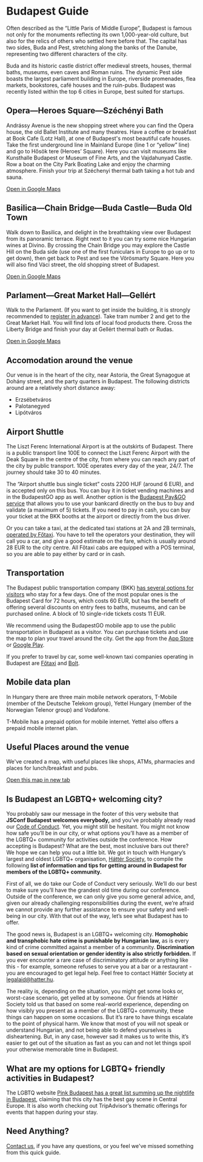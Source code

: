

<Divider>
  <h1>Budapest Guide</h1>
</Divider>

Often described as the “Little Paris of Middle Europe”, Budapest is famous not only for the monuments reflecting its own 1,000-year-old culture, but also for the relics of others who settled here before that. The capital has two sides, Buda and Pest, stretching along the banks of the Danube, representing two different characters of the city.

<WideImage src={richardImg} alt="Photo by Richard Bohus on Unsplash" priority />

Buda and its historic castle district offer medieval streets, houses, thermal baths, museums, even caves and Roman ruins. The dynamic Pest side boasts the largest parliament building in Europe, riverside promenades, flea markets, bookstores, café houses and the ruin-pubs. Budapest was recently listed within the top 6 cities in Europe, best suited for startups.

<WideImage src={adamImg} alt="Photo by Adam Sun on Unsplash" />

## Opera—Heroes Square—Széchényi Bath

Andrássy Avenue is the new shopping street where you can find the Opera house, the old Ballet Institute and many theatres. Have a coffee or breakfast at Book Cafe (Lotz Hall), at one of Budapest's most beautiful cafe houses. Take the first underground line in Mainland Europe (line 1 or “yellow” line) and go to Hősök tere (Heroes’ Square). Here you can visit museums like Kunsthalle Budapest or Museum of Fine Arts, and the Vajdahunyad Castle. Row a boat on the City Park Boating Lake and enjoy the charming atmosphere. Finish your trip at Széchenyi thermal bath taking a hot tub and sauna.

[Open in Google Maps](https://www.google.hu/maps/dir/Opera,+Budapest,+Andr%C3%A1ssy+%C3%BAt/Heroes%E2%80%99+Square,+Budapest,+H%C5%91s%C3%B6k+tere/Sz%C3%A9chenyi+f%C3%BCrd%C5%91,+Budapest/@47.5096194,19.0704987,14z/data=!4m20!4m19!1m5!1m1!1s0x4741dc6b8d9944fd:0x21335121e0a48bce!2m2!1d19.0583076!2d47.5027169!1m5!1m1!1s0x4741db87f9f12169:0x34417cbcba48293f!2m2!1d19.0778626!2d47.5149429!1m5!1m1!1s0x4741db86480c3521:0x7225c9dd7e916868!2m2!1d19.08098!2d47.517498!3e2)

<WideImage src={yannyImg} alt="Photo by Yanny Mishchuk on Unsplash" />

## Basilica—Chain Bridge—Buda Castle—Buda Old Town

Walk down to Basilica, and delight in the breathtaking view over Budapest from its panoramic terrace. Right next to it you can try some nice Hungarian wines at Divino. By crossing the Chain Bridge you may explore the Castle Hill on the Buda side (use one of the first funiculars in Europe to go up or to get down), then get back to Pest and see the Vörösmarty Square. Here you will also find Váci street, the old shopping street of Budapest.

[Open in Google Maps](https://www.google.hu/maps/dir/Szent+Istv%C3%A1n+t%C3%A9r,+Budapest,+1051/Zr%C3%ADnyi+St,+Budapest,+1051/L%C3%A1nch%C3%ADd,+Budapest,+Sz%C3%A9chenyi+L%C3%A1nch%C3%ADd/Buda+Castle,+Budapest,+Szent+Gy%C3%B6rgy+t%C3%A9r/V%C3%A1rkert+Baz%C3%A1r,+Budapest,+Ybl+Mikl%C3%B3s+t%C3%A9r/Budapest,+Ferenciek+tere/V%C3%B6r%C3%B6smarty+t%C3%A9r,+Budapest/@47.4956328,19.045327,15z/data=!4m44!4m43!1m5!1m1!1s0x4741dc6ad08eae29:0xc58a7ad0c431a5dc!2m2!1d19.0531068!2d47.5008984!1m5!1m1!1s0x4741dc156c3683b3:0x85bd8955ab6d564e!2m2!1d19.0500187!2d47.5004218!1m5!1m1!1s0x4741dc3fb79a1a29:0x1e40fed785d0c9a4!2m2!1d19.0436994!2d47.4989928!1m5!1m1!1s0x4741dc3cea360f0f:0x3dce3a5fa9012576!2m2!1d19.0395666!2d47.4962048!1m5!1m1!1s0x4741dc393c313d67:0x4f5610678e60e640!2m2!1d19.043083!2d47.494328!1m5!1m1!1s0x4741dc4405593897:0x8f39300010ac694e!2m2!1d19.0561664!2d47.4927828!1m5!1m1!1s0x4741dc4087fe2e01:0xfc8c5e05fa264db4!2m2!1d19.0501299!2d47.496652!3e2)

<WideImage src={ninaImg} alt="Photo by Nina Tabatadze on Unsplash" />

## Parlament—Great Market Hall—Gellért

Walk to the Parlament. (If you want to get inside the building, it is strongly recommended to [register in advance](https://www.parlament.hu/web/visitors/purchasing-tickets)). Take tram number 2 and get to the Great Market Hall. You will find lots of local food products there. Cross the Liberty Bridge and finish your day at Gellért thermal bath or Rudas.

[Open in Google Maps](https://www.google.hu/maps/dir/Parlament,+Budapest,+Kossuth+Lajos+t%C3%A9r/Danubius+Hotel+Gell%C3%A9rt,+Budapest,+Szent+Gell%C3%A9rt+t%C3%A9r/@47.495214,19.035861,14z/data=!3m1!4b1!4m17!4m16!1m5!1m1!1s0x4741dc1046d4a33d:0x342122b8ff8f0f6e!2m2!1d19.045669!2d47.507121!1m5!1m1!1s0x4741dc4e63d4fbcb:0x7d8321bd8a82e1d9!2m2!1d19.0523078!2d47.4837663!2m2!4e2!5e3!3e3)

<WideImage src={krisztianImg} alt="Photo by Krisztian Tabori on Unsplash" />

## Accomodation around the venue

Our venue is in the heart of the city, near Astoria, the Great Synagogue at Dohány street, and the party quarters in Budapest. The following districts around are a relatively short distance away:

- Erzsébetváros
- Palotanegyed
- Lipótváros

## Airport Shuttle

The Liszt Ferenc International Airport is at the outskirts of Budapest. There is a public transport line 100E to connect the Liszt Ferenc Airport with the Deak Square in the centre of the city, from where you can reach any part of the city by public transport. 100E operates every day of the year, 24/7. The journey should take 30 to 40 minutes.

The “Airport shuttle bus single ticket” costs 2200 HUF (around 6 EUR), and is accepted only on this bus. You can buy it in ticket vending machines and in the BudapestGO app as well. Another option is the [Budapest Pay&GO service](https://bkk.hu/en/tickets-and-passes/pay-and-go/) that allows you to use your bankcard directly on the bus to buy and validate (a maximum of 5) tickets. If you need to pay in cash, you can buy your ticket at the BKK booths at the airport or directly from the bus driver.

Or you can take a taxi, at the dedicated taxi stations at 2A and 2B terminals, [operated by Főtaxi](https://www.bud.hu/en/passengers/transport/airport_transfer_and_other_services/taxi). You have to tell the operators your destination, they will call you a car, and give a good estimate on the fare, which is usually around 28 EUR to the city centre. All Főtaxi cabs are equipped with a POS terminal, so you are able to pay either by card or in cash.

<WideImage src={arvydasImg} alt="Photo by Arvydas Venckus on Unsplash" />

## Transportation

The Budapest public transportation company (BKK) [has several options for visitors](https://bkk.hu/en/tickets-and-passes/prices/travelcards-valid-for-one-or-more-days/) who stay for a few days. One of the most popular ones is the Budapest Card for 72 hours, which costs 60 EUR, but has the benefit of offering several discounts on entry fees to baths, museums, and can be purchased online. A block of 10 single-ride tickets costs 11 EUR.

We recommend using the BudapestGO mobile app to use the public transportation in Budapest as a visitor. You can purchase tickets and use the map to plan your travel around the city. Get the app from the [App Store](https://apps.apple.com/hu/app/bkk-fut%C3%A1r/id916193835?l=hu) or [Google Play](https://play.google.com/store/apps/details?id=hu.webvalto.bkkfutar&showAllReviews=true).

If you prefer to travel by car, some well-known taxi companies operating in Budapest are [Főtaxi](https://fotaxi.hu/en/) and [Bolt](https://bolt.eu/).

<WideImage src={breakslowImg} alt="Photo by Breakslow on Unsplash" />

## Mobile data plan

In Hungary there are three main mobile network operators, T-Mobile (member of the Deutsche Telekom group), Yettel Hungary (member of the Norwegian Telenor group) and Vodafone.

T-Mobile has a prepaid option for mobile internet. Yettel also offers a prepaid mobile internet plan.

## Useful Places around the venue

We've created a map, with useful places like shops, ATMs, pharmacies and places for lunch/breakfast and pubs.

[Open this map in new tab](https://www.google.com/maps/d/u/2/viewer?mid=1WrFxQJiQlpO_6_kqIP4zo3wkRQu-d5CU&ll=47.49891246055599%2C19.060088399999927&z=14)

## Is Budapest an LGBTQ+ welcoming city?

You probably saw our message in the footer of this very website that **JSConf Budapest welcomes everybody,** and you’ve probably already read our [Code of Conduct](https://jsconfbp.com/code-of-conduct). Yet, you might still be hesitant. You might not know how safe you’ll be in our city, or what options you’ll have as a member of the LGBTQ+ community for activities outside the conference. How accepting is Budapest? What are the best, most inclusive bars out there? We hope we can help you out a little bit. We got in touch with Hungary’s largest and oldest LGBTQ+ organisation, [Háttér Society](http://en.hatter.hu/), to compile the following **list of information and tips for getting around in Budapest for members of the LGBTQ+ community.**

First of all, we do take our Code of Conduct very seriously. We’ll do our best to make sure you’ll have the grandest old time during our conference. Outside of the conference, we can only give you some general advice, and, given our already challenging responsibilities during the event, we’re afraid we cannot provide any further assistance to ensure your safety and well-being in our city. With that out of the way, let’s see what Budapest has to offer.

The good news is, Budapest is an LGBTQ+ welcoming city. **Homophobic and transphobic hate crime is punishable by Hungarian law,** as is every kind of crime committed against a member of a community. **Discrimination based on sexual orientation or gender identity is also strictly forbidden.** If you ever encounter a rare case of discriminatory attitude or anything like this - for example, someone refuses to serve you at a bar or a restaurant - you are encouraged to get legal help. Feel free to contact Háttér Society at legalaid@hatter.hu.

The reality is, depending on the situation, you might get some looks or, worst-case scenario, get yelled at by someone. Our friends at Háttér Society told us that based on some real-world experience, depending on how visibly you present as a member of the LGBTQ+ community, these things can happen on some occasions. But it’s rare to have things escalate to the point of physical harm. We know that most of you will not speak or understand Hungarian, and not being able to defend yourselves is disheartening. But, in any case, however sad it makes us to write this, it’s easier to get out of the situation as fast as you can and not let things spoil your otherwise memorable time in Budapest.

## What are my options for LGBTQ+ friendly activities in Budapest?

The LGBTQ website [Pink Budapest has a great list summing up the nightlife in Budapest](https://pinkbudapest.com), claiming that this city has the best gay scene in Central Europe. It is also worth checking out TripAdvisor’s thematic offerings for events that happen during your stay.

## Need Anything?

[Contact us](mailto:team@jsconfbp.com), if you have any questions, or you feel we've missed something from this quick guide.
